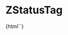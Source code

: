 
<Meta title="ZStatusTag" component="z-status-tag" />

# ZStatusTag

<Preview>
  <Story name="ZStatusTag-sample">{html`<z-status-tag
    icon="${text("icon", "gear")}"
    text="${text("text", "in progress")}"
    expandable="${boolean("expandable", false)}"
    status="${select(
      "status",
      ["warning", "error", "success", "default", "neutral", "----"],
      "warning"
    )}"
    variant="${select(
      "variant",
      ["default-theme", "light", "dark"],
      "default-theme"
    )}"
    token-color="${text("token-color", "c12")}"
  ></z-status-tag>`}</Story>
</Preview>

<Props of="z-status-tag" />
